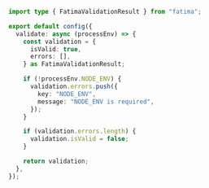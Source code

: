 ```ts
import type { FatimaValidationResult } from "fatima";

export default config({
  validate: async (processEnv) => {
    const validation = {
      isValid: true,
      errors: [],
    } as FatimaValidationResult;

    if (!processEnv.NODE_ENV) {
      validation.errors.push({
        key: "NODE_ENV",
        message: "NODE_ENV is required",
      });
    }

    if (validation.errors.length) {
      validation.isValid = false;
    }

    return validation;
  },
});
```
